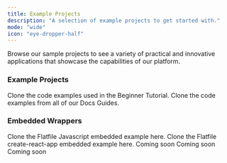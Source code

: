 ```yaml
---
title: Example Projects
description: "A selection of example projects to get started with."
mode: "wide"
icon: "eye-dropper-half"
---
```


Browse our sample projects to see a variety of practical and innovative applications that showcase the capabilities of our platform.

### Example Projects

<CardGroup cols={2}>
  <Card
    title="Beginner Tutorial"
    icon="code-merge"
    href="https://github.com/FlatFilers/getting-started"
  >
    Clone the code examples used in the Beginner Tutorial.
  </Card>
  <Card
    title="Guides Kitchen Sink"
    icon="code-merge"
    href="https://github.com/FlatFilers/flatfile-docs-kitchen-sink"
  >
    Clone the code examples from all of our Docs Guides.
  </Card>
</CardGroup>

### Embedded Wrappers

<CardGroup cols={2}>
  <Card
    title="create-flatfile-javascript"
    icon="js"
    href="https://github.com/FlatFilers/create-flatfile-javascript"
  >
    Clone the Flatfile Javascript embedded example here.
  </Card>
  <Card
    title="create-flatfile-react"
    icon="react"
    href="https://github.com/FlatFilers/create-flatfile-react"
  >
    Clone the Flatfile create-react-app embedded example here.
  </Card>
  <Card title="AngularJs" icon="angular">
    Coming soon
  </Card>
  <Card title="Vue" icon="vuejs">
    Coming soon
  </Card>
  <Card title="Ember" icon="ember">
    Coming soon
  </Card>
</CardGroup>
